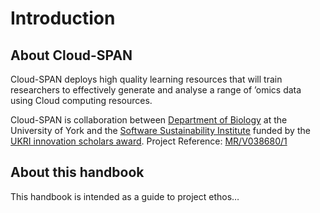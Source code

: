 # Introduction

## About Cloud-SPAN
Cloud-SPAN deploys high quality learning resources that will train researchers to effectively generate and analyse a range of 'omics data using Cloud computing resources.

Cloud-SPAN is collaboration between [Department of Biology](https://www.york.ac.uk/biology/) at the University of York and the [Software Sustainability Institute](https://www.software.ac.uk/) funded by the [UKRI innovation scholars award](https://www.ukri.org/news/initiatives-boost-health-and-bioscience-skills-and-industry/). Project Reference:   [MR/V038680/1](https://gtr.ukri.org/projects?ref=MR%2FV038680%2F1)


## About this handbook
This handbook is intended as a guide to project ethos...